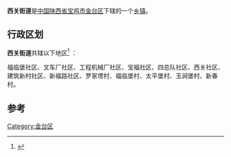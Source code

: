 {{中国乡级行政区
| 行政区全称 = 西关街道
| 景观照片文件名 =
| 景观照片描述 =
| 汉语拼音 =
| 通用拼音 =
| 注音符號 =
| 其它标音类型1 =
| 其它标音1 =
| 其它标音类型2 =
| 其它标音2 =
| 其它语言类型1 =
| 其它语言地名1 =
| 其它语言类型2 =
| 其它语言地名2 =
| 上级行政区 = [[陕西省|陕西省]][[宝鸡市|宝鸡市]][[金台区|金台区]]
| 行政区类别 = [[乡镇|乡镇]]
| 行政区划代码 =610303002000
| 地理坐标 =
| 总面积 =
| 户籍人口 =
| 户籍人口年份 =
| 常住人口 =
| 常住人口年份 =
| 人口密度 =
| 行政区划 =
| 官方网站 =
| 政府驻地 =
| 邮政编码 =
| 毗邻行政区 =
| 位置图文件名 =
| 位置图描述 =
}}
'''西关街道'''是[[中华人民共和国|中国]][[陕西省|陕西省]][[宝鸡市|宝鸡市]][[金台区|金台区]]下辖的一个[[乡镇|乡镇]]。

== 行政区划 ==

'''西关街道'''共辖以下地区<ref>{{cite web|title=金台区|url=http://cn.quhua.org/610303000000.shtml|publisher=行政区划网|accessdate=2012-03-12|deadurl=yes|archiveurl=https://web.archive.org/web/20120315172146/http://cn.quhua.org/610303000000.shtml|archivedate=2012-03-15}}</ref> ：

福临堡社区、叉车厂社区、工程机械厂社区、宝福社区、四总队社区、西关社区、建筑新村社区、新福路社区、罗家塄村、福临堡村、太平堡村、玉涧堡村、新春村。

== 参考 ==
{{reflist}}
{{陕西小作品}}
{{宝鸡市金台区行政区划}}

[[Category:金台区|Category:金台区]]